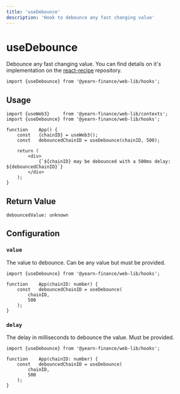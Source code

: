 ```yaml
---
title: 'useDebounce'
description: 'Hook to debounce any fast changing value'
---
```


# useDebounce
Debounce any fast changing value. You can find details on it's implementation on the [react-recipe](https://github.com/craig1123/react-recipes/blob/master/docs/useDebounce.md) repository.

```tsx
import {useDebounce} from '@yearn-finance/web-lib/hooks';
```

## Usage

```tsx
import {useWeb3}     from '@yearn-finance/web-lib/contexts';
import {useDebounce} from '@yearn-finance/web-lib/hooks';

function	App() {
	const   {chainID} = useWeb3();
	const	debouncedChainID = useDebounce(chainID, 500);

	return (
		<div>
			{`${chainID} may be debounced with a 500ms delay: ${debouncedChainID}`}
		</div>
	);
}
```

## Return Value
```tsx
debouncedValue: unknown
```


## Configuration

### `value`
The value to debounce. Can be any value but must be provided.
```tsx {5}
import {useDebounce} from '@yearn-finance/web-lib/hooks';

function	App(chainID: number) {
	const	debouncedChainID = useDebounce(
		chainID,
		500
	);
}
```

### `delay`
The delay in milliseconds to debounce the value. Must be provided.
```tsx {6}
import {useDebounce} from '@yearn-finance/web-lib/hooks';

function	App(chainID: number) {
	const	debouncedChainID = useDebounce(
		chainID,
		500
	);
}
```
